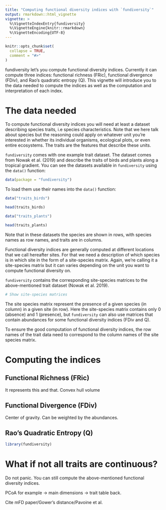```yaml
---
title: "Computing functional diversity indices with `fundiversity`"
output: rmarkdown::html_vignette
vignette: >
  %\VignetteIndexEntry{fundiversity}
  %\VignetteEngine{knitr::rmarkdown}
  %\VignetteEncoding{UTF-8}
---
```


```r
knitr::opts_chunk$set(
  collapse = TRUE,
  comment = "#>"
)
```

fundiversity let's you compute functional diversity indices. Currently it can compute three indices: functional richness (FRic), functional divergence (FDiv), and Rao's quadratic entropy (Q). This vignette will introduce you to the data needed to compute the indices as well as the computation and interpretation of each index.


# The data needed

To compute functional diversity indices you will need at least a dataset describing species traits, i.e species characteristics. Note that we here talk about species but the reasoning could apply on whatever unit you're interested in whether its individual organisms, ecological plots, or even entire ecosystems. The traits are the features that describe these units.

`fundiversity` comes with one example trait dataset. The dataset comes from Nowak et al. (2019) and describe the traits of birds and plants along a tropical gradient.
You can see the datasets available in `fundiversity` using the `data()` function:

```r
data(package = "fundiversity")
```

To load them use their names into the `data()` function:

```r
data("traits_birds")

head(traits_birds)

data("traits_plants")

head(traits_plants)
```

Note that in these datasets the species are shown in rows, with species names as row names, and traits are in columns.

Functional diversity indices are generally computed at different locations that we call hereafter sites. For that we need a description of which species is in which site in the form of a site-species matrix. Again, we're calling it a site-species matrix but it can varies depending on the unit you want to compute functional diversity on.

`fundiversity` contains the corresponding site-species matrices to the above-mentioned trait dataset (Nowak et al. 2019). 

```r
# Show site-species matrices
```

The site species matrix represent the presence of a given species (in column) in a given site (in row). Here the site-species matrix contains only 0 (absence) and 1 (presence), but `fundiversity` can also use matrices that contain abundances for some functional diversity indices (FDiv and Q).

To ensure the good computation of functional diversity indices, the row names of the trait data need to correspond to the column names of the site species matrix.

# Computing the indices

## Functional Richness (FRic)

It represents this and that. Convex hull volume

## Functional Divergence (FDiv)

Center of gravity. Can be weighted by the abundances.

## Rao's Quadratic Entropy (Q)

```r
library(fundiversity)
```

# What if not all traits are continuous?

Do not panic. You can still compute the above-mentioned functional diversity indices.

PCoA for example -> main dimensions -> trait table back.

Cite mFD paper/Gower's distance/Pavoine et al.


